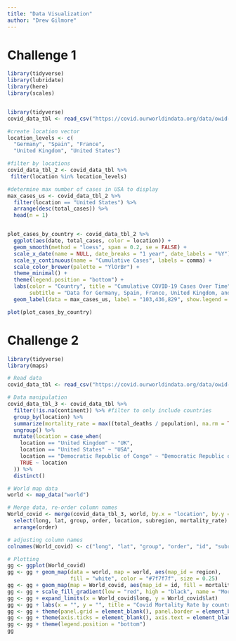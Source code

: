 ```yaml
---
title: "Data Visualization"
author: "Drew Gilmore"
---
```


# Challenge 1
```r
library(tidyverse)
library(lubridate)
library(here)
library(scales)


library(tidyverse)
covid_data_tbl <- read_csv("https://covid.ourworldindata.org/data/owid-covid-data.csv")

#create location vector
location_levels <- c(
  "Germany", "Spain", "France", 
  "United Kingdom", "United States")

#filter by locations
covid_data_tbl_2 <- covid_data_tbl %>%
 filter(location %in% location_levels) 

#determine max number of cases in USA to display
max_cases_us <- covid_data_tbl_2 %>%
  filter(location == "United States") %>%
  arrange(desc(total_cases)) %>%
  head(n = 1)


plot_cases_by_country <- covid_data_tbl_2 %>% 
  ggplot(aes(date, total_cases, color = location)) +
  geom_smooth(method = "loess", span = 0.2, se = FALSE) +
  scale_x_date(name = NULL, date_breaks = "1 year", date_labels = "%Y") +
  scale_y_continuous(name = "Cumulative Cases", labels = comma) +
  scale_color_brewer(palette = "YlOrBr") +
  theme_minimal() +
  theme(legend.position = "bottom") +
  labs(color = "Country", title = "Cumulative COVID-19 Cases Over Time",
       subtitle = "Data for Germany, Spain, France, United Kingdom, and United States") +
  geom_label(data = max_cases_us, label = "103,436,829", show.legend = FALSE, vjust = -.1)

plot(plot_cases_by_country)

```

# Challenge 2
```r

library(tidyverse)
library(maps)

# Read data
covid_data_tbl <- read_csv("https://covid.ourworldindata.org/data/owid-covid-data.csv")

# Data manipulation
covid_data_tbl_3 <- covid_data_tbl %>% 
  filter(!is.na(continent)) %>% #filter to only include countries
  group_by(location) %>%
  summarize(mortality_rate = max((total_deaths / population), na.rm = TRUE)) %>% #calculate mortality rate
  ungroup() %>%
  mutate(location = case_when(
    location == "United Kingdom" ~ "UK",
    location == "United States" ~ "USA",
    location == "Democratic Republic of Congo" ~ "Democratic Republic of the Congo",
    TRUE ~ location
  )) %>%
  distinct()

# World map data
world <- map_data("world")

# Merge data, re-order column names
World_covid <- merge(covid_data_tbl_3, world, by.x = "location", by.y = "region", all.x = TRUE) %>%
  select(long, lat, group, order, location, subregion, mortality_rate) %>%
  arrange(order)

# adjusting column names
colnames(World_covid) <- c("long", "lat", "group", "order", "id", "subregion", "mortality_rate")

# Plotting
gg <- ggplot(World_covid)
gg <- gg + geom_map(data = world, map = world, aes(map_id = region), 
                    fill = "white", color = "#7f7f7f", size = 0.25)
gg <- gg + geom_map(map = World_covid, aes(map_id = id, fill = mortality_rate), size = 0.25)
gg <- gg + scale_fill_gradient(low = "red", high = "black", name = "Mortality Rate")
gg <- gg + expand_limits(x = World_covid$long, y = World_covid$lat)
gg <- gg + labs(x = "", y = "", title = "Covid Mortality Rate by country")
gg <- gg + theme(panel.grid = element_blank(), panel.border = element_blank())
gg <- gg + theme(axis.ticks = element_blank(), axis.text = element_blank())
gg <- gg + theme(legend.position = "bottom")
gg
```
